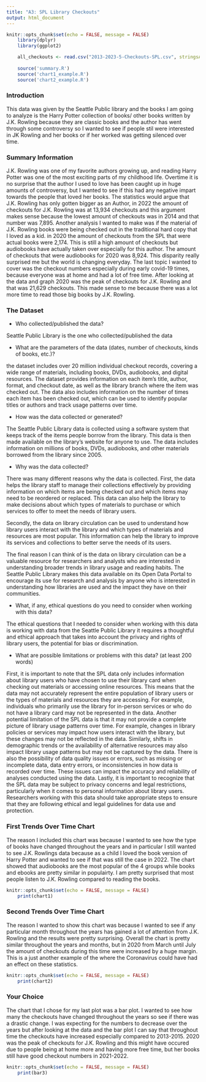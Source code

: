 ```yaml
---
title: "A3: SPL Library Checkouts"
output: html_document
---
```


```r
knitr::opts_chunk$set(echo = FALSE, message = FALSE)
    library(dplyr)
    library(ggplot2)

    all_checkouts <- read.csv("2013-2023-5-Checkouts-SPL.csv", stringsAsFactors = FALSE)
    
    source('summary.R')
    source('chart1_example.R')
    source('chart2_example.R')
```

### Introduction

This data was given by the Seattle Public library and the books I am going to analyze is the Harry Potter collection of books/ other books written by J.K. Rowling because they are classic books and the author has went through some controversy so I wanted to see if people stil were interested in JK Rowling and her books or if her worked was getting silenced over time. 

### Summary Information

J.K. Rowling was one of my favorite authors growing up, and reading Harry Potter was one of the most exciting parts of my childhood life. Overtime it is no surprise that the author I used to love has been caught up in huge amounts of controversy, but I wanted to see if this had any negative impart towards the people that loved her books. The statistics would argue that J.K. Rowling has only gotten bigger as an Author, in 2022 the amount of checkouts for J.K. Rowling was at 13,934 checkouts and this argument makes sense because the lowest amount of checkouts was in 2014 and that number was 7,895. Another analysis I wanted to make was if the material of J.K. Rowling books were being checked out in the traditional hard copy that I loved as a kid. in 2020 the amount of checkouts from the SPL that were actual books were 2,174. This is still a high amount of checkouts but audiobooks have actually taken over especially for this author. The amount of checkouts that were audiobooks for 2020 was 8,924. This disparity really surprised me but the world is changing everyday. The last topic I wanted to cover was the checkout numbers especially during early covid-19 times, because everyone was at home and had a lot of free time. After looking at the data and graph 2020 was the peak of checkouts for J.K. Rowling and that was 21,629 checkouts. This made sense to me because there was a lot more time to read those big books by J.K. Rowling. 

### The Dataset

- Who collected/published the data?  

Seattle Public Library is the one who collected/published the data 


- What are the parameters of the data (dates, number of checkouts, kinds of books, etc.)?

the dataset includes over 20 million individual checkout records, covering a wide range of materials, including books, DVDs, audiobooks, and digital resources. The dataset provides information on each item's title, author, format, and checkout date, as well as the library branch where the item was checked out. The data also includes information on the number of times each item has been checked out, which can be used to identify popular titles or authors and track usage patterns over time. 


- How was the data collected or generated?  

The Seattle Public Library data is collected using a software system that keeps track of the items people borrow from the library. This data is then made available on the library's website for anyone to use. The data includes information on millions of books, DVDs, audiobooks, and other materials borrowed from the library since 2005.


- Why was the data collected?  

There was many different reasons why the data is collected. First, the data helps the library staff to manage their collections effectively by providing information on which items are being checked out and which items may need to be reordered or replaced. This data can also help the library to make decisions about which types of materials to purchase or which services to offer to meet the needs of library users.

Secondly, the data on library circulation can be used to understand how library users interact with the library and which types of materials and resources are most popular. This information can help the library to improve its services and collections to better serve the needs of its users.

The final reason I can think of is the data on library circulation can be a valuable resource for researchers and analysts who are interested in understanding broader trends in library usage and reading habits. The Seattle Public Library makes this data available on its Open Data Portal to encourage its use for research and analysis by anyone who is interested in understanding how libraries are used and the impact they have on their communities.


- What, if any, ethical questions do you need to consider when working with this data?  

The ethical questions that I needed to consider when working with this data is working with data from the Seattle Public Library it requires a thoughtful and ethical approach that takes into account the privacy and rights of library users, the potential for bias or discrimination. 


- What are possible limitations or problems with this data?   (at least 200 words)

First, it is important to note that the SPL data only includes information about library users who have chosen to use their library card when checking out materials or accessing online resources. This means that the data may not accurately represent the entire population of library users or the types of materials and resources they are accessing. For example, individuals who primarily use the library for in-person services or who do not have a library card may not be represented in the data.
Another potential limitation of the SPL data is that it may not provide a complete picture of library usage patterns over time. For example, changes in library policies or services may impact how users interact with the library, but these changes may not be reflected in the data. Similarly, shifts in demographic trends or the availability of alternative resources may also impact library usage patterns but may not be captured by the data.
There is also the possibility of data quality issues or errors, such as missing or incomplete data, data entry errors, or inconsistencies in how data is recorded over time. These issues can impact the accuracy and reliability of analyses conducted using the data.
Lastly, it is important to recognize that the SPL data may be subject to privacy concerns and legal restrictions, particularly when it comes to personal information about library users. Researchers working with this data should take appropriate steps to ensure that they are following ethical and legal guidelines for data use and protection.



### First Trends Over Time Chart

The reason I included this chart was because I wanted to see how the type of books have changed throughout the years and in particular I still wanted to see J.K. Rowlings data because as a child I loved the book version of Harry Potter and wanted to see if that was still the case in 2022. The chart showed that audiobooks are the most popular of the 4 groups while books and ebooks are pretty similar in populairty. I am pretty surprised that most people listen to J.K. Rowling compared to reading the books. 

```r
knitr::opts_chunk$set(echo = FALSE, message = FALSE)
    print(chart1)
```

### Second Trends Over Time Chart

The reason I wanted to show this chart was because I wanted to see if any particular month throughout the years has gained a lot of attention from J.K. Rowling and the results were pretty surprising. Overall the chart is pretty similar throughout the years and months, but in 2020 from March until July the amount of checkouts during this time were increased by a huge margin. This is a just another example of the where the Coronavirus could have had an effect on these statistics. 

```r
knitr::opts_chunk$set(echo = FALSE, message = FALSE)
    print(chart2)
```

### Your Choice

The chart that I chose for my last plot was a bar plot. I wanted to see how many the checkouts have changed throughout the years so see if there was a drastic change. I was expecting for the numbers to decrease over the years but after looking at the data and the bar plot I can say that throughout time the checkouts have increased especially compared to 2013-2015. 2020 was the peak of checkouts for J.K. Rowling and this might have occured due to people being at home more and having more free time, but her books still have good checkout numbers in 2021-2022. 

```r
knitr::opts_chunk$set(echo = FALSE, message = FALSE)
    print(bar3)
```


